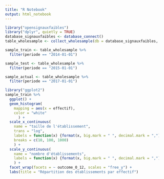 ```yaml
---
title: "R Notebook"
output: html_notebook
---
```


```r
library("opensignauxfaibles")
library("dplyr", quietly = TRUE)
database_signauxfaibles <- database_connect()
table_wholesample <- collect_wholesample(db = database_signauxfaibles, table = "wholesample")
```

```r
sample_train <- table_wholesample %>% 
  filter(periode == "2014-01-01")

sample_test <- table_wholesample %>% 
  filter(periode == "2015-01-01")

sample_actual <- table_wholesample %>% 
  filter(periode == "2017-01-01")
```

```r
library("ggplot2")
sample_train %>% 
  ggplot() + 
  geom_histogram(
    mapping = aes(x = effectif), 
    color = "white"
      ) + 
  scale_x_continuous(
    name = "taille de l'établissement", 
    trans = "log", 
    labels = function(x) {format(x, big.mark = " ", decimal.mark = ",")}, 
    breaks = c(10, 100, 1000)
    ) + 
  scale_y_continuous(
    name = "nombre d'établissements", 
    labels = function(x) {format(x, big.mark = " ", decimal.mark = ",")}
    ) + 
  facet_wrap(facets = ~ outcome_0_12, scales = "free_y") + 
  labs(title = "Répartition des établissements par effectif")
```

